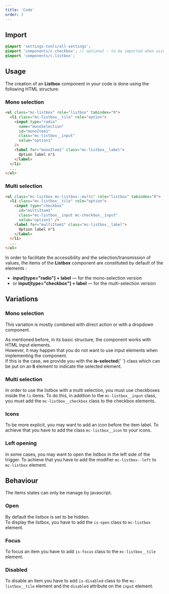 ```yaml
---
title: 'Code'
order: 2
---
```


## Import

```scss
@import 'settings-tools/all-settings';
@import 'components/c.checkbox'; // optional - to be imported when using the multiselection version
@import 'components/c.listbox';
```

## Usage

The creation of an **Listbox** component in your code is done using the following HTML structure:

### Mono selection

```HTML
<ul class="mc-listbox" role="listbox" tabindex="0">
  <li class="mc-listbox__tile" role="option">
    <input type="radio"
      name="monoSelection"
      id="monoItem1"
      class="mc-listbox__input"
      value="option1"
    />
    <label for="monoItem1" class="mc-listbox__label">
      Option label n°1
    </label>
  </li>
  ...
</ul>
```

### Multi selection

```HTML
<ul class="mc-listbox mc-listbox--multi" role="listbox" tabindex="0">
  <li class="mc-listbox__tile" role="option">
    <input type="checkbox"
      id="multiItem1"
      class="mc-listbox__input mc-checkbox__input"
      value="option1" />
    <label for="multiItem1" class="mc-listbox__label">
      Option label n°1
    </label>
  </li>
  ...
</ul>
```

<Highlight>
  In order to facilitate the accessibility and the selection/transmission of
  values, the items of the <strong>Listbox</strong> component are constituted by
  default of the elements :
  <ul>
    <li>
      <strong>input[type="radio"] + label</strong> — for the mono-selection
      version
    </li>
    <li>
      or <strong>input[type="checkbox"] + label</strong> — for the
      multi-selection version
    </li>
  </ul>
</Highlight>

## Variations

### Mono selection

This variation is mostly combined with direct action or with a dropdown component.

<Preview path="default" />

<Highlight theme="tips">
  As mentioned before, in its basic structure, the component works with HTML
  input elements. <br />
  However, it may happen that you do not want to use input elements when implementing
  the component. <br />
  If this is the case, we provide you with the <strong>is-selected</strong>{' '}
  class which can be put on an <strong>li</strong> element to indicate the
  selected element.
</Highlight>

### Multi selection

In order to use the listbox with a multi selection, you must use checkboxes inside the `li` items.
To do this, in addition to the `mc-listbox__input` class, you must add the `mc-listbox__checkbox` class to the checkbox elements.

<Preview path="multiselect" />

### Icons

To be more explicit, you may want to add an icon before the item label.
To achieve that you have to add the class `mc-listbox__icon` to your icons.

<Preview path="icons" />

### Left opening

In some cases, you may want to open the listbox in the left side of the trigger.
To achieve that you have to add the modifier `mc-listbox--left` to `mc-listbox` element.

<Preview path="trigger" />

## Behaviour

<Highlight theme="warning">

The items states can only be manage by javascript.

</Highlight>

### Open

By default the listbox is set to be hidden. <br />To display the listbox, you have to add the `is-open` class to `mc-listbox` element.

### Focus

To focus an item you have to add `is-focus` class to the `mc-listbox__tile` element.

### Disabled

To disable an item you have to add `is-disabled` class to the `mc-listbox__tile` element and the `disabled` attribute on the `input` element.
